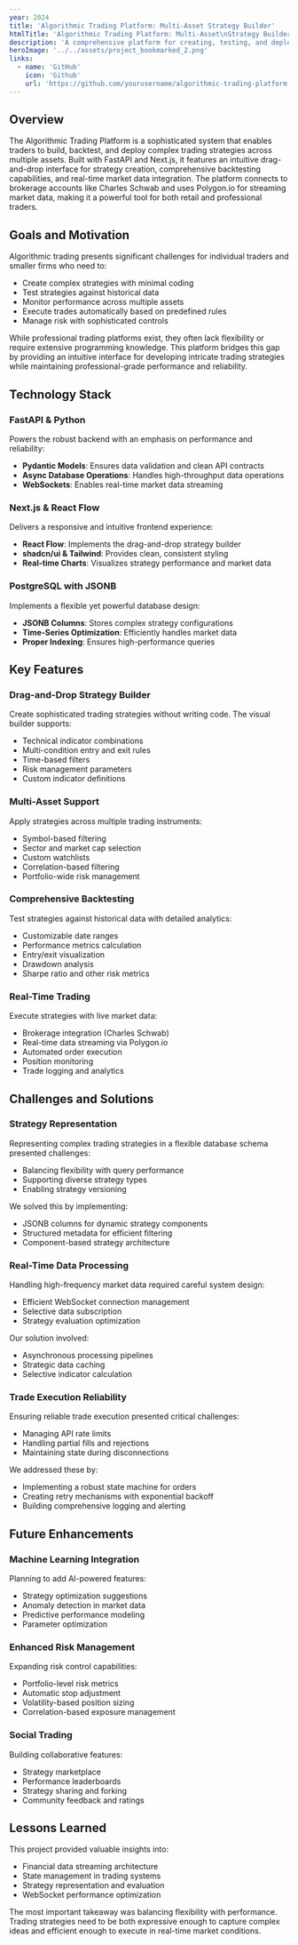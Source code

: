 ```yaml
---
year: 2024
title: 'Algorithmic Trading Platform: Multi-Asset Strategy Builder'
htmlTitle: 'Algorithmic Trading Platform: Multi-Asset\nStrategy Builder'
description: 'A comprehensive platform for creating, testing, and deploying algorithmic trading strategies across multiple assets with real-time data integration.'
heroImage: '../../assets/project_bookmarked_2.png'
links:
  - name: 'GitHub'
    icon: 'Github' 
    url: 'https://github.com/yourusername/algorithmic-trading-platform'
---
```




## Overview

The Algorithmic Trading Platform is a sophisticated system that enables traders to build, backtest, and deploy complex trading strategies across multiple assets. Built with FastAPI and Next.js, it features an intuitive drag-and-drop interface for strategy creation, comprehensive backtesting capabilities, and real-time market data integration. The platform connects to brokerage accounts like Charles Schwab and uses Polygon.io for streaming market data, making it a powerful tool for both retail and professional traders.

## Goals and Motivation

Algorithmic trading presents significant challenges for individual traders and smaller firms who need to:

- Create complex strategies with minimal coding
- Test strategies against historical data
- Monitor performance across multiple assets
- Execute trades automatically based on predefined rules
- Manage risk with sophisticated controls

While professional trading platforms exist, they often lack flexibility or require extensive programming knowledge. This platform bridges this gap by providing an intuitive interface for developing intricate trading strategies while maintaining professional-grade performance and reliability.

## Technology Stack

### <SiFastapi />FastAPI & Python

Powers the robust backend with an emphasis on performance and reliability:

- **Pydantic Models**: Ensures data validation and clean API contracts
- **Async Database Operations**: Handles high-throughput data operations
- **WebSockets**: Enables real-time market data streaming

### <SiReact />Next.js & React Flow

Delivers a responsive and intuitive frontend experience:

- **React Flow**: Implements the drag-and-drop strategy builder
- **shadcn/ui & Tailwind**: Provides clean, consistent styling
- **Real-time Charts**: Visualizes strategy performance and market data

### <SiPostgresql />PostgreSQL with JSONB

Implements a flexible yet powerful database design:

- **JSONB Columns**: Stores complex strategy configurations
- **Time-Series Optimization**: Efficiently handles market data
- **Proper Indexing**: Ensures high-performance queries

## Key Features

### Drag-and-Drop Strategy Builder

Create sophisticated trading strategies without writing code. The visual builder supports:

- Technical indicator combinations
- Multi-condition entry and exit rules
- Time-based filters
- Risk management parameters
- Custom indicator definitions

### Multi-Asset Support

Apply strategies across multiple trading instruments:

- Symbol-based filtering
- Sector and market cap selection
- Custom watchlists
- Correlation-based filtering
- Portfolio-wide risk management

### Comprehensive Backtesting

Test strategies against historical data with detailed analytics:

- Customizable date ranges
- Performance metrics calculation
- Entry/exit visualization
- Drawdown analysis
- Sharpe ratio and other risk metrics

### Real-Time Trading

Execute strategies with live market data:

- Brokerage integration (Charles Schwab)
- Real-time data streaming via Polygon.io
- Automated order execution
- Position monitoring
- Trade logging and analytics

## Challenges and Solutions

### Strategy Representation

Representing complex trading strategies in a flexible database schema presented challenges:

- Balancing flexibility with query performance
- Supporting diverse strategy types
- Enabling strategy versioning

We solved this by implementing:

- JSONB columns for dynamic strategy components
- Structured metadata for efficient filtering
- Component-based strategy architecture

### Real-Time Data Processing

Handling high-frequency market data required careful system design:

- Efficient WebSocket connection management
- Selective data subscription
- Strategy evaluation optimization

Our solution involved:

- Asynchronous processing pipelines
- Strategic data caching
- Selective indicator calculation

### Trade Execution Reliability

Ensuring reliable trade execution presented critical challenges:

- Managing API rate limits
- Handling partial fills and rejections
- Maintaining state during disconnections

We addressed these by:

- Implementing a robust state machine for orders
- Creating retry mechanisms with exponential backoff
- Building comprehensive logging and alerting

## Future Enhancements

### Machine Learning Integration

Planning to add AI-powered features:

- Strategy optimization suggestions
- Anomaly detection in market data
- Predictive performance modeling
- Parameter optimization

### Enhanced Risk Management

Expanding risk control capabilities:

- Portfolio-level risk metrics
- Automatic stop adjustment
- Volatility-based position sizing
- Correlation-based exposure management

### Social Trading

Building collaborative features:

- Strategy marketplace
- Performance leaderboards
- Strategy sharing and forking
- Community feedback and ratings

## Lessons Learned

This project provided valuable insights into:

- Financial data streaming architecture
- State management in trading systems
- Strategy representation and evaluation
- WebSocket performance optimization

The most important takeaway was balancing flexibility with performance. Trading strategies need to be both expressive enough to capture complex ideas and efficient enough to execute in real-time market conditions.